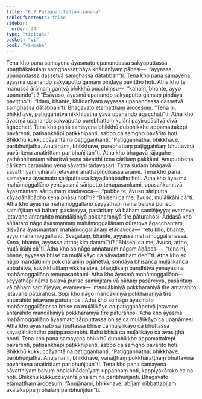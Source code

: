 ```yaml
---
title: "6.7 Paṭiggahitādianujānana"
tableOfContents: false
sidebar:
  order: 24
type: "tipitaka"
basket: "vi"
book: "vi-maha"
---
```



<DynamicBreadcrumb />

<Division number="277" book="vi-maha">

<Paragraph number="1260" book="vi-maha">
Tena kho pana samayena āyasmato upanandassa sakyaputtassa upaṭṭhākakulaṃ saṃghassatthāya khādanīyaṃ pāhesi—  “ayyassa upanandassa dassetvā saṃghassa dātabban”ti. Tena kho pana samayena āyasmā upanando sakyaputto gāmaṃ piṇḍāya paviṭṭho hoti. Atha kho te manussā ārāmaṃ gantvā bhikkhū pucchiṃsu—  “kahaṃ, bhante, ayyo upanando”ti? “Esāvuso, āyasmā upanando sakyaputto gāmaṃ piṇḍāya paviṭṭho”ti. “Idaṃ, bhante, khādanīyaṃ ayyassa upanandassa dassetvā saṃghassa dātabban”ti. Bhagavato etamatthaṃ ārocesuṃ. “Tena hi, bhikkhave, paṭiggahetvā nikkhipatha yāva upanando āgacchatī”ti. Atha kho āyasmā upanando sakyaputto purebhattaṃ kulāni payirupāsitvā divā āgacchati. Tena kho pana samayena bhikkhū dubbhikkhe appamattakepi pavārenti, paṭisaṅkhāpi paṭikkhipanti, sabbo ca saṃgho pavārito hoti. Bhikkhū kukkuccāyantā na paṭiggaṇhanti. “Paṭiggaṇhatha, bhikkhave, paribhuñjatha. Anujānāmi, bhikkhave, purebhattaṃ paṭiggahitaṃ bhuttāvinā pavāritena anatirittaṃ paribhuñjitun”ti.
</Paragraph>

</Division>
<Division number="278" book="vi-maha">

<Paragraph number="1261" book="vi-maha">
Atha kho bhagavā rājagahe yathābhirantaṃ viharitvā yena sāvatthi tena cārikaṃ pakkāmi. Anupubbena cārikaṃ caramāno yena sāvatthi tadavasari. Tatra sudaṃ bhagavā sāvatthiyaṃ viharati jetavane anāthapiṇḍikassa ārāme. Tena kho pana samayena āyasmato sāriputtassa kāyaḍāhābādho hoti. Atha kho āyasmā mahāmoggallāno yenāyasmā sāriputto tenupasaṅkami, upasaṅkamitvā āyasmantaṃ sāriputtaṃ etadavoca—  “pubbe te, āvuso sāriputta, kāyaḍāhābādho kena phāsu hotī”ti? “Bhisehi ca me, āvuso, muḷālikāhi cā”ti. Atha kho āyasmā mahāmoggallāno seyyathāpi nāma balavā puriso samiñjitaṃ vā bāhaṃ pasāreyya, pasāritaṃ vā bāhaṃ samiñjeyya; evameva jetavane antarahito mandākiniyā pokkharaṇiyā tīre pāturahosi. Addasā kho aññataro nāgo āyasmantaṃ mahāmoggallānaṃ dūratova āgacchantaṃ, disvāna āyasmantaṃ mahāmoggallānaṃ etadavoca—  “etu kho, bhante, ayyo mahāmoggallāno. Svāgataṃ, bhante, ayyassa mahāmoggallānassa. Kena, bhante, ayyassa attho; kiṃ dammī”ti? “Bhisehi ca me, āvuso, attho, muḷālikāhi cā”ti.
</Paragraph>

<Paragraph number="1262" book="vi-maha">
Atha kho so nāgo aññataraṃ nāgaṃ āṇāpesi—  “tena hi, bhaṇe, ayyassa bhise ca muḷālikāyo ca yāvadatthaṃ dehī”ti. Atha kho so nāgo mandākiniṃ pokkharaṇiṃ ogāhetvā, soṇḍāya bhisañca muḷālikañca abbāhitvā, suvikkhālitaṃ vikkhāletvā, bhaṇḍikaṃ bandhitvā yenāyasmā mahāmoggallāno tenupasaṅkami. Atha kho āyasmā mahāmoggallāno—  seyyathāpi nāma balavā puriso samiñjitaṃ vā bāhaṃ pasāreyya, pasāritaṃ vā bāhaṃ samiñjeyya; evameva—  mandākiniyā pokkharaṇiyā tīre antarahito jetavane pāturahosi. Sopi kho nāgo mandākiniyā pokkharaṇiyā tīre antarahito jetavane pāturahosi. Atha kho so nāgo āyasmato mahāmoggallānassa bhise ca muḷālikāyo ca paṭiggahāpetvā jetavane antarahito mandākiniyā pokkharaṇiyā tīre pāturahosi. Atha kho āyasmā mahāmoggallāno āyasmato sāriputtassa bhise ca muḷālikāyo ca upanāmesi. Atha kho āyasmato sāriputtassa bhise ca muḷālikāyo ca bhuttassa kāyaḍāhābādho paṭippassambhi. Bahū bhisā ca muḷālikāyo ca avasiṭṭhā honti. Tena kho pana samayena bhikkhū dubbhikkhe appamattakepi pavārenti, paṭisaṅkhāpi paṭikkhipanti, sabbo ca saṃgho pavārito hoti. Bhikkhū kukkuccāyantā na paṭiggaṇhanti. “Paṭiggaṇhatha, bhikkhave, paribhuñjatha. Anujānāmi, bhikkhave, vanaṭṭhaṃ pokkharaṭṭhaṃ bhuttāvinā pavāritena anatirittaṃ paribhuñjitun”ti.
</Paragraph>

<Paragraph number="1263" book="vi-maha">
Tena kho pana samayena sāvatthiyaṃ bahuṃ phalakhādanīyaṃ uppannaṃ hoti, kappiyakārako ca na hoti. Bhikkhū kukkuccāyantā phalaṃ na paribhuñjanti. Bhagavato etamatthaṃ ārocesuṃ. “Anujānāmi, bhikkhave, abījaṃ nibbattabījaṃ akatakappaṃ phalaṃ paribhuñjitun”ti.
</Paragraph>
</Division>